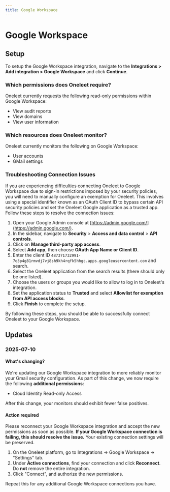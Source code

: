 ```yaml
---
title: Google Workspace
---
```


# Google Workspace

## Setup

To setup the Google Workspace integration, navigate to the **Integrations > Add integration > Google Workspace** and click **Continue**.

### Which permissions does Oneleet require?

Oneleet currently requests the following read-only permissions within Google Workspace:

- View audit reports
- View domains
- View user information

### Which resources does Oneleet monitor?

Oneleet currently monitors the following on Google Workspace:

- User accounts
- GMail settings

### Troubleshooting Connection Issues

If you are experiencing difficulties connecting Oneleet to Google Workspace due to sign-in restrictions imposed by your security policies, you will need to manually configure an exemption for Oneleet. This involves using a special identifier known as an OAuth Client ID to bypass certain API security policies and set the Oneleet Google application as a trusted app. Follow these steps to resolve the connection issues:

1. Open your Google Admin console at [https://admin.google.com/](https://admin.google.com/).
2. In the sidebar, navigate to **Security** > **Access and data control** > **API controls**.
3. Click on **Manage third-party app access**.
4. Select **Add app**, then choose **OAuth App Name or Client ID**.
5. Enter the client ID `487371732991-7o3p4g81rmvdj7vj8sh9kh4rqfk5hhgc.apps.googleusercontent.com` and search.
6. Select the Oneleet application from the search results (there should only be one listed).
7. Choose the users or groups you would like to allow to log in to Oneleet's integration.
8. Set the application status to **Trusted** and select **Allowlist for exemption from API access blocks**.
9. Click **Finish** to complete the setup.

By following these steps, you should be able to successfully connect Oneleet to your Google Workspace.

## Updates

### 2025-07-10

#### What's changing?

We're updating our Google Workspace integration to more reliably monitor your Gmail security configuration. As part of this change, we now require the following **additional permissions**:

- Cloud Identity Read-only Access

After this change, your monitors should exhibit fewer false positives.

#### Action required

Please reconnect your Google Workspace integration and accept the new permissions as soon as possible. **If your Google Workspace connection is failing, this should resolve the issue.** Your existing connection settings will be preserved.

1. On the Oneleet platform, go to Integrations → Google Workspace → "Settings" tab.
2. Under **Active connections**, find your connection and click **Reconnect**. Do **not** remove the entire integration.
3. Click "Connect", and authorize the new permissions.

Repeat this for any additional Google Workspace connections you have.

